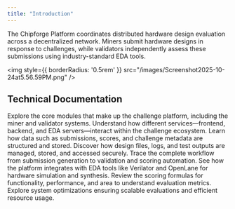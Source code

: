 ```yaml
---
title: "Introduction"
---
```


The Chipforge Platform coordinates distributed hardware design evaluation across a decentralized network. Miners submit hardware designs in response to challenges, while validators independently assess these submissions using industry-standard EDA tools.

<img
  style={{ borderRadius: '0.5rem' }}
  src="/images/Screenshot2025-10-24at5.56.59PM.png"
/>

## Technical Documentation

<Columns cols={2}>
  <Card title="Platform Components" icon="computer" href="/platform-components">
    Explore the core modules that make up the challenge platform, including the miner and validator systems.
  </Card>
  <Card title="System Architecture" icon="solar-system" href="/system-arch">
    Understand how different services—frontend, backend, and EDA servers—interact within the challenge ecosystem.
  </Card>
  <Card title="Database Section" icon="database" href="/database">
    Learn how data such as submissions, scores, and challenge metadata are structured and stored.
  </Card>
  <Card title="File Storage System" icon="file" href="/file-storage">
    Discover how design files, logs, and test outputs are managed, stored, and accessed securely.
  </Card>
  <Card title="System Workflows" icon="server" href="/system-workflows">
    Trace the complete workflow from submission generation to validation and scoring automation.
  </Card>
  <Card title="EDA Server Integration" icon="credit-card-front" href="/eda">
    See how the platform integrates with EDA tools like Verilator and OpenLane for hardware simulation and synthesis.
  </Card>
  <Card title="Scoring Methodology" icon="input-numeric" href="/scoring">
    Review the scoring formulas for functionality, performance, and area to understand evaluation metrics.
  </Card>
  <Card title="Performance & Scalability" icon="sparkles" href="/performance">
    Explore system optimizations ensuring scalable evaluations and efficient resource usage.
  </Card>
</Columns>